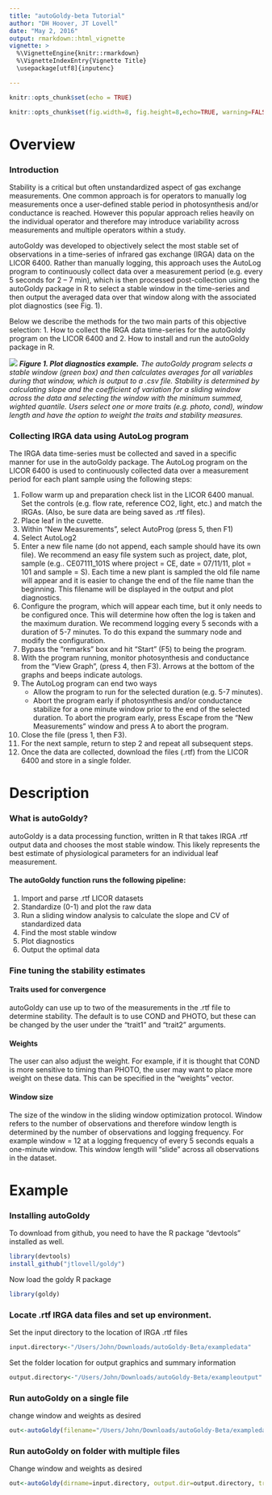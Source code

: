 ```yaml
---
title: "autoGoldy-beta Tutorial"
author: "DH Hoover, JT Lovell"
date: "May 2, 2016"
output: rmarkdown::html_vignette
vignette: >
  %\VignetteEngine{knitr::rmarkdown}
  %\VignetteIndexEntry{Vignette Title}
  \usepackage[utf8]{inputenc}

---
```


```r
knitr::opts_chunk$set(echo = TRUE)
```

```r
knitr::opts_chunk$set(fig.width=8, fig.height=8,echo=TRUE, warning=FALSE, message=FALSE)
```

# Overview
### Introduction
Stability is a critical but often unstandardized aspect of gas exchange measurements. One common approach is for operators to manually log measurements once a user-defined stable period in photosynthesis and/or conductance is reached. However this popular approach relies heavily on the individual operator and therefore may introduce variability across measurements and multiple operators within a study. 

autoGoldy was developed to objectively select the most stable set of observations in a time-series of infrared gas exchange (IRGA) data on the LICOR 6400. Rather than manually logging, this approach uses the AutoLog program to continuously collect data over a measurement period (e.g. every 5 seconds for 2 – 7 min), which is then processed post-collection using the autoGoldy package in R to select a stable window in the time-series and then output the averaged data over that window along with the associated plot diagnostics (see Fig. 1).

Below we describe the methods for the two main parts of this objective selection: 1. How to collect the IRGA data time-series for the autoGoldy program on the LICOR 6400 and 2. How to install and run the autoGoldy package in R.

![](/Users/John/Desktop/dropbox/goldy/vignette/Fig1.png)
*__Figure 1. Plot diagnostics example.__ The autoGoldy program selects a stable window (green box) and then calculates averages for all variables during that window, which is output to a .csv file. Stability is determined by calculating slope and the coefficient of variation for a sliding window across the data and selecting the window with the minimum summed, wighted quantile. Users select one or more traits (e.g. photo, cond), window length and have the option to weight the traits and stability measures.*




### Collecting IRGA data using AutoLog program
The IRGA data time-series must be collected and saved in a specific manner for use in the autoGoldy package. The AutoLog program on the LICOR 6400 is used to continuously collected data over a measurement period for each plant sample using the following steps:

1.	Follow warm up and preparation check list in the LICOR 6400 manual. Set the controls (e.g. flow rate, reference CO2, light, etc.) and match the IRGAs. (Also, be sure data are being saved as .rtf files).
2.	Place leaf in the cuvette. 
3.	Within “New Measurements”, select AutoProg (press 5, then F1)
4.	Select AutoLog2 
5.	Enter a new file name (do not append, each sample should have its own file). We recommend an easy file system such as project, date, plot, sample (e.g.. CE07111_101S where project = CE, date = 07/11/11, plot = 101 and sample = S). Each time a new plant is sampled the old file name will appear and it is easier to change the end of the file name than the beginning. This filename will be displayed in the output and plot diagnostics.
6.	Configure the program, which will appear each time, but it only needs to be configured once. This will determine how often the log is taken and the maximum duration. We recommend logging every 5 seconds with a duration of 5-7 minutes. To do this expand the summary node and modify the configuration.
7.	Bypass the “remarks” box and hit “Start” (F5) to being the program.
8.	With the program running, monitor photosynthesis and conductance from the “View Graph”, (press 4, then F3). Arrows at the bottom of the graphs and beeps indicate autologs. 
9.	The AutoLog program can end two ways
      * Allow the program to run for the selected duration (e.g. 5-7 minutes). 
      * Abort the program early if photosynthesis and/or conductance stabilize for a one minute window prior to the end of the selected duration. To abort the program early, press Escape from the “New Measurements” window and press A to abort the program.
10.	Close the file (press 1, then F3). 
11.	For the next sample, return to step 2 and repeat all subsequent steps.
12.	Once the data are collected, download the files (.rtf) from the LICOR 6400 and store in a single folder.

# Description
### What is autoGoldy?
autoGoldy is a data processing function, written in R that takes IRGA .rtf output data and chooses the most stable window. This likely represents the best estimate of physiological parameters for an individual leaf measurement. 

#### The autoGoldy function runs the following pipeline:
1.	Import and parse .rtf LICOR datasets
2.	Standardize (0-1) and plot the raw data
3.	Run a sliding window analysis to calculate the slope and CV of standardized data
4.	Find the most stable window
5.	Plot diagnostics
6.	Output the optimal data

### Fine tuning the stability estimates
#### Traits used for convergence
autoGoldy can use up to two of the measurements in the .rtf file to determine stability. The default is to use COND and PHOTO, but these can be changed by the user under the "trait1" and "trait2" arguments. 

#### Weights
The user can also adjust the weight. For example, if it is thought that COND is more sensitive to timing than PHOTO, the user may want to place more weight on these data. This can be specified in the "weights" vector. 

#### Window size
The size of the window in the sliding window optimization protocol. Window refers to the number of observations and therefore window length is determined by the number of observations and logging frequency. For example window = 12 at a logging frequency of every 5 seconds equals a one-minute window. This window length will “slide” across all observations in the dataset.

# Example
### Installing autoGoldy
To download from github, you need to have the R package "devtools" installed as well.
```r
library(devtools)
install_github("jtlovell/goldy")
```

Now load the goldy R package
```r
library(goldy)
```

### Locate .rtf IRGA data files and set up environment. 
Set the input directory to the location of IRGA .rtf files
```r
input.directory<-"/Users/John/Downloads/autoGoldy-Beta/exampledata"
```

Set the folder location for output graphics and summary information
```r
output.directory<-"/Users/John/Downloads/autoGoldy-Beta/exampleoutput"
```

### Run autoGoldy on a single file
change window and weights as desired

```r
out<-autoGoldy(filename="/Users/John/Downloads/autoGoldy-Beta/exampledata/CE071111_101S", trait1 = "Photo", trait2 = "Cond", window=6, weights=c(1,1,1,1))
```


### Run autoGoldy on folder with multiple files

Change window and weights as desired

```r
out<-autoGoldy(dirname=input.directory, output.dir=output.directory, trait1 = "Photo", trait2 = "Cond", window=6, weights=c(1,1,1,1))
```










